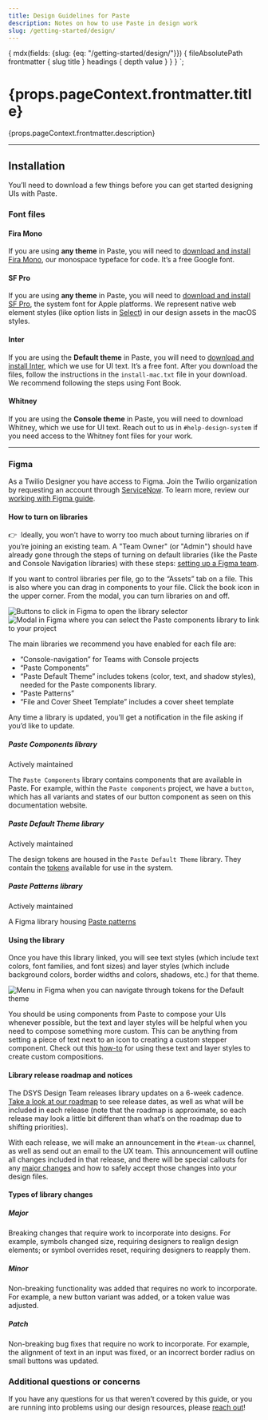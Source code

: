 ```yaml
---
title: Design Guidelines for Paste
description: Notes on how to use Paste in design work
slug: /getting-started/design/
---
```




  {
    mdx(fields: {slug: {eq: "/getting-started/design/"}}) {
      fileAbsolutePath
      frontmatter {
        slug
        title
      }
      headings {
        depth
        value
      }
    }
  }
`;

<content>

<h1>{props.pageContext.frontmatter.title}</h1>

<Paragraph>{props.pageContext.frontmatter.description}</Paragraph>

</content>

---

<contentwrapper>

<PageAside data={props.data.mdx} />

<content>

## Installation

You’ll need to download a few things before you can get started designing UIs with Paste.

### Font files

#### Fira Mono

If you are using <strong>any theme</strong> in Paste, you will need
to [download and install Fira Mono](https://fonts.google.com/specimen/Fira+Mono?query=fira+mono),
our monospace typeface for code. It’s a free Google font.

#### SF Pro

If you are using <strong>any theme</strong> in Paste, you will need to [download and install SF Pro](https://developer.apple.com/fonts/), the
system font for Apple platforms. We represent native web element styles (like option lists in [Select](/components/select/)) in
our design assets in the macOS styles.

#### Inter

If you are using the <strong>Default theme</strong> in Paste, you will need
to [download and install Inter](https://github.com/rsms/inter/releases/download/v3.15/Inter-3.15.zip), which we use for UI text.
It’s a free font. After you download the files, follow the instructions in the
`install-mac.txt` file in your download. We recommend following the steps using Font Book.

#### Whitney

If you are using the <strong>Console theme</strong> in Paste, you will need to download Whitney, which we use for UI text.
Reach out to us in `#help-design-system` if you need access to the Whitney font files for your work.

---

### Figma

As a Twilio Designer you have access to Figma. Join the Twilio organization by requesting an
account through [ServiceNow](https://twilio.service-now.com/sp/). To learn more,
review our [working with Figma guide](https://www.figma.com/file/WiJFrYa9YpIcFUmT06gTn0/Working-with-Figma).

#### How to turn on libraries

👉&nbsp;&nbsp;Ideally, you won’t have to worry too much about turning libraries on if you’re
joining an existing team. A "Team Owner" (or "Admin") should have already gone through
the steps of turning on default libraries (like the Paste and Console Navigation
libraries) with these steps: [setting up a Figma team](https://docs.google.com/document/d/1IOBY2kxdHB6b8nlSWIFOLK7TKTV-Xxv7czzCZIVTAxg/edit#heading=h.f209dtpr7col).

If you want to control libraries per file, go to the “Assets” tab on a file. This is
also where you can drag in components to your file. Click the book icon in the upper
corner. From the modal, you can turn libraries on and off.

![Buttons to click in Figma to open the library selector](../../../assets/images/design-guidelines/figma-open-library-modal.png)
![Modal in Figma where you can select the Paste components library to link to your project](../../../assets/images/design-guidelines/figma-link-paste-libraries.png)

The main libraries we recommend you have enabled for each file are:

- “Console-navigation” for Teams with Console projects
- “Paste Components”
- “Paste Default Theme” includes tokens (color, text, and shadow styles), needed for the Paste components library.
- “Paste Patterns”
- “File and Cover Sheet Template” includes a cover sheet template

Any time a library is updated, you’ll get a notification in the file asking if you’d like to update.

##### Paste Components library

<Tooltip text="There is ongoing maintenance and net new work in this project. Libraries in this project are at parity with code.">
  <Box
    role="button"
    as="span"
    display="inline-block"
    width="auto"
    marginBottom="space50"
    paddingTop="space20"
    paddingBottom="space20"
    paddingLeft="space30"
    paddingRight="space30"
    borderColor="colorBorder"
    borderWidth="borderWidth10"
    borderStyle="solid"
    borderRadius="borderRadius20"
  >
    <Stack as="span" orientation="horizontal" spacing="space20">
      <SuccessIcon decorative={false} title="Success icon" color="colorTextSuccess" />
      <Text as="p">Actively maintained</Text>
    </Stack>
  </Box>
</Tooltip>

The `Paste Components` library contains components that are available in Paste. For example,
within the `Paste components` project, we have a `button`, which has all variants and states of
our button component as seen on this documentation website.

##### Paste Default Theme library

<Tooltip text="There is ongoing maintenance and net new work in this project. Libraries in this project are at parity with code.">
  <Box
    role="button"
    as="span"
    display="inline-block"
    width="auto"
    marginBottom="space50"
    paddingTop="space20"
    paddingBottom="space20"
    paddingLeft="space30"
    paddingRight="space30"
    borderColor="colorBorder"
    borderWidth="borderWidth10"
    borderStyle="solid"
    borderRadius="borderRadius20"
  >
    <Stack as="span" orientation="horizontal" spacing="space20">
      <SuccessIcon decorative={false} title="Success icon" color="colorTextSuccess" />
      <Text as="p">Actively maintained</Text>
    </Stack>
  </Box>
</Tooltip>

The design tokens are housed in the `Paste Default Theme` library. They contain
the [tokens](/tokens) available for use in the system.

##### Paste Patterns library

<Tooltip text="There is ongoing maintenance and net new work in this project. Libraries in this project are at parity with code.">
  <Box
    role="button"
    as="span"
    display="inline-block"
    width="auto"
    marginBottom="space50"
    paddingTop="space20"
    paddingBottom="space20"
    paddingLeft="space30"
    paddingRight="space30"
    borderColor="colorBorder"
    borderWidth="borderWidth10"
    borderStyle="solid"
    borderRadius="borderRadius20"
  >
    <Stack as="span" orientation="horizontal" spacing="space20">
      <SuccessIcon decorative={false} title="Success icon" color="colorTextSuccess" />
      <Text as="p">Actively maintained</Text>
    </Stack>
  </Box>
</Tooltip>

A Figma library housing [Paste patterns](/patterns)

#### Using the library

Once you have this library linked, you will see text styles (which include text colors, font families, and font sizes) and layer
styles (which include background colors, border widths and colors, shadows, etc.) for that theme.

![Menu in Figma when you can navigate through tokens for the Default theme](../../../assets/images/design-guidelines/token-styles.png)

You should be using components from Paste to compose your UIs whenever possible, but the text and layer styles will be helpful when you need to compose something more custom.
This can be anything from setting a piece of text next to an icon to creating a custom stepper component. Check out this [how-to](https://www.loom.com/share/7f3fe097ad9d4c5abf2a5cd0cdd0846a) for
using these text and layer styles to create custom compositions.

#### Library release roadmap and notices

The DSYS Design Team releases library updates on a 6-week cadence. [Take a look at our roadmap](/roadmap) to see release dates, as well as what will be included in each release (note that the
roadmap is approximate, so each release may look a little bit different than what’s on the roadmap due to shifting priorities).

With each release, we will make an announcement in the `#team-ux` channel, as well as send out an email to the UX team. This announcement will outline all changes included in that release, and there will be special
callouts for any [major changes](#types-of-library-changes) and how to safely accept those changes into your design files.

#### Types of library changes

##### Major

Breaking changes that require work to incorporate into designs. For example, symbols changed size, requiring designers to realign design elements; or symbol overrides reset, requiring designers to reapply them.

##### Minor

Non-breaking functionality was added that requires no work to incorporate. For example, a new button variant was added, or a token value was adjusted.

##### Patch

Non-breaking bug fixes that require no work to incorporate. For example, the alignment of text in an input was fixed, or an incorrect border radius on small buttons was updated.

### Additional questions or concerns

If you have any questions for us that weren’t covered by this guide, or you are running into problems using our design resources, please [reach out](/getting-started/working-guide)!

</content>

</contentwrapper>
